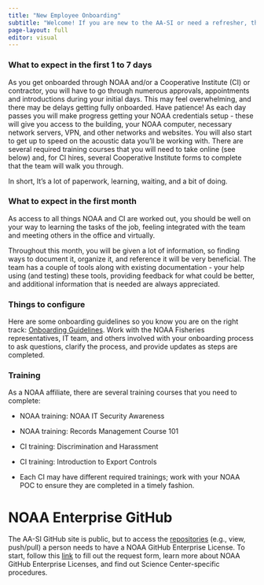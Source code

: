 ```yaml
---
title: "New Employee Onboarding"
subtitle: "Welcome! If you are new to the AA-SI or need a refresher, this is place to start"
page-layout: full
editor: visual
---
```


### What to expect in the first 1 to 7 days

As you get onboarded through NOAA and/or a Cooperative Institute (CI) or contractor, you will have to go through numerous approvals, appointments and introductions during your initial days. This may feel overwhelming, and there may be delays getting fully onboarded. Have patience! As each day passes you will make progress getting your NOAA credentials setup - these will give you access to the building, your NOAA computer, necessary network servers, VPN, and other networks and websites. You will also start to get up to speed on the acoustic data you'll be working with. There are several required training courses that you will need to take online (see below) and, for CI hires, several Cooperative Institute forms to complete that the team will walk you through.

In short, It's a lot of paperwork, learning, waiting, and a bit of doing.

### What to expect in the first month

As access to all things NOAA and CI are worked out, you should be well on your way to learning the tasks of the job, feeling integrated with the team and meeting others in the office and virtually.

Throughout this month, you will be given a lot of information, so finding ways to document it, organize it, and reference it will be very beneficial. The team has a couple of tools along with existing documentation - your help using (and testing) these tools, providing feedback for what could be better, and additional information that is needed are always appreciated.


### Things to configure

Here are some onboarding guidelines so you know you are on the right track: [Onboarding Guidelines](https://docs.google.com/document/d/12mKm5L2QYG5KNq3BLzqmOghY_q5v30HjlCyDKJd1-k8/edit?usp=sharing). Work with the NOAA Fisheries representatives, IT team, and others involved with your onboarding process to ask questions, clarify the process, and provide updates as steps are completed.

### Training

As a NOAA affiliate, there are several training courses that you need to complete:

-   NOAA training: NOAA IT Security Awareness

-   NOAA training: Records Management Course 101

-   CI training: Discrimination and Harassment

-   CI training: Introduction to Export Controls

-   Each CI may have different required trainings; work with your NOAA POC to ensure they are completed in a timely fashion.

# NOAA Enterprise GitHub

The AA-SI GitHub site is public, but to access the [repositories](https://github.com/orgs/nmfs-ost/repositories?q=AA) (e.g., view, push/pull) a person needs to have a NOAA GitHub Enterprise License. To start, follow this [link](https://github.com/enterprises/noaa-nmfs) to fill out the request form, learn more about NOAA GitHub Enterprise Licenses, and find out Science Center-specific procedures.
